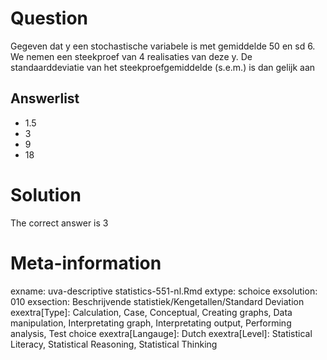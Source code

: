 Question
========

Gegeven dat y een stochastische variabele is met gemiddelde 50 en sd 6. We nemen een steekproef van 4 realisaties van deze y. De standaarddeviatie van het steekproefgemiddelde (s.e.m.) is dan gelijk aan 

Answerlist
----------
* 1.5
* 3
* 9
* 18

Solution
========

The correct answer is  3 

Meta-information
================
exname: uva-descriptive statistics-551-nl.Rmd 
extype: schoice 
exsolution: 010 
exsection: Beschrijvende statistiek/Kengetallen/Standard Deviation
exextra[Type]: Calculation, Case, Conceptual, Creating graphs, Data manipulation, Interpretating graph, Interpretating output, Performing analysis, Test choice 
exextra[Langauge]: Dutch 
exextra[Level]: Statistical Literacy, Statistical Reasoning, Statistical Thinking 
